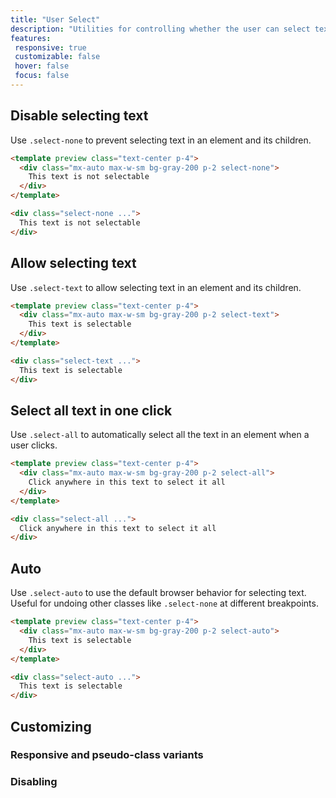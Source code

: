 ```yaml
---
title: "User Select"
description: "Utilities for controlling whether the user can select text in an element."
features:
 responsive: true
 customizable: false
 hover: false
 focus: false
---
```





## Disable selecting text

Use `.select-none` to prevent selecting text in an element and its children.

```html
<template preview class="text-center p-4">
  <div class="mx-auto max-w-sm bg-gray-200 p-2 select-none">
    This text is not selectable
  </div>
</template>

<div class="select-none ...">
  This text is not selectable
</div>
```

## Allow selecting text

Use `.select-text` to allow selecting text in an element and its children.

```html
<template preview class="text-center p-4">
  <div class="mx-auto max-w-sm bg-gray-200 p-2 select-text">
    This text is selectable
  </div>
</template>

<div class="select-text ...">
  This text is selectable
</div>
```

## Select all text in one click

Use `.select-all` to automatically select all the text in an element when a user clicks.

```html
<template preview class="text-center p-4">
  <div class="mx-auto max-w-sm bg-gray-200 p-2 select-all">
    Click anywhere in this text to select it all
  </div>
</template>

<div class="select-all ...">
  Click anywhere in this text to select it all
</div>
```

## Auto

Use `.select-auto` to use the default browser behavior for selecting text. Useful for undoing other classes like `.select-none` at different breakpoints.

```html
<template preview class="text-center p-4">
  <div class="mx-auto max-w-sm bg-gray-200 p-2 select-auto">
    This text is selectable
  </div>
</template>

<div class="select-auto ...">
  This text is selectable
</div>
```

## Customizing

### Responsive and pseudo-class variants

<Variants plugin="userSelect" name="user-select" />

### Disabling

<Disabling plugin="userSelect" name="user-select" />
